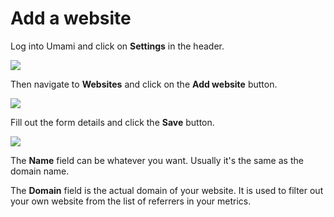 # Add a website

Log into Umami and click on **Settings** in the header.

<img src="/images/v2/header.png" />

Then navigate to **Websites** and click on the **Add website** button.

<img src="/images/v2/add-website.png" />

Fill out the form details and click the **Save** button.

<img src="/images/v2/add-website-form.png" />

The **Name** field can be whatever you want. Usually it's the same as the domain name.

The **Domain** field is the actual domain of your website. It is used to filter out your own website
from the list of referrers in your metrics.
